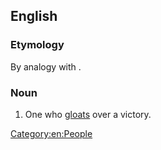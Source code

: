{{also|sore-winner}}
==English==

===Etymology===
By analogy with {{m|en|sore loser}}.

===Noun===
{{en-noun}}

# {{lb|en|informal}} One who [[gloat]]s over a victory.

[[Category:en:People]]